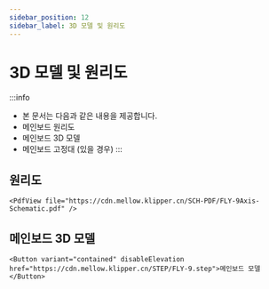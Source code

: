 ```yaml
---
sidebar_position: 12
sidebar_label: 3D 모델 및 원리도
---
```


# 3D 모델 및 원리도

:::info
* 본 문서는 다음과 같은 내용을 제공합니다.
* 메인보드 원리도
* 메인보드 3D 모델
* 메인보드 고정대 (있을 경우)
:::

## 원리도

    <PdfView file="https://cdn.mellow.klipper.cn/SCH-PDF/FLY-9Axis-Schematic.pdf" />


## 메인보드 3D 모델

    <Button variant="contained" disableElevation href="https://cdn.mellow.klipper.cn/STEP/FLY-9.step">메인보드 모델</Button>